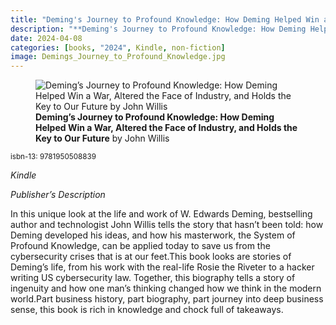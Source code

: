 ```yaml
---
title: "Deming's Journey to Profound Knowledge: How Deming Helped Win a War, Altered the Face of Industry, and Holds the Key to Our Future"
description: "**Deming's Journey to Profound Knowledge: How Deming Helped Win a War, Altered the Face of Industry, and Holds the Key to Our Future** by John Willis"
date: 2024-04-08
categories: [books, "2024", Kindle, non-fiction]
image: Demings_Journey_to_Profound_Knowledge.jpg
---
```

![**Deming's Journey to Profound Knowledge: How Deming Helped Win a War, Altered the Face of Industry, and Holds the Key to Our Future** by John Willis](Demings_Journey_to_Profound_Knowledge.jpg){fig-align="left"}

<sup>isbn-13: 9781950508839</sup>

*Kindle*

*Publisher's Description*

In this unique look at the life and work of W. Edwards Deming, bestselling
author and technologist John Willis tells the story that hasn't been told:
how Deming developed his ideas, and how his masterwork, the System of
Profound Knowledge, can be applied today to save us from the cybersecurity
crises that is at our feet.This book looks are stories of Deming's life,
from his work with the real-life Rosie the Riveter to a hacker writing US
cybersecurity law. Together, this biography tells a story of ingenuity and
how one man's thinking changed how we think in the modern world.Part
business history, part biography, part journey into deep business sense,
this book is rich in knowledge and chock full of takeaways.